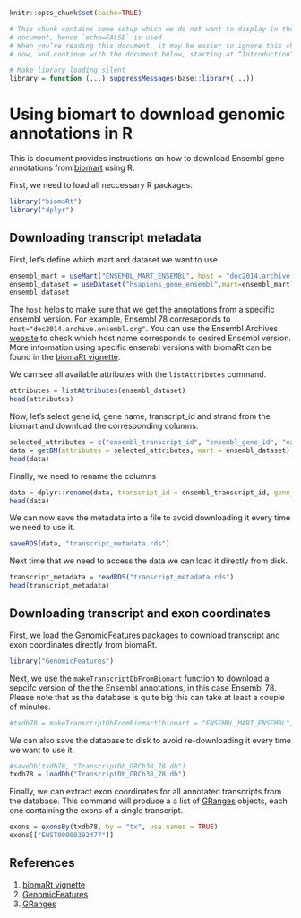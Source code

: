 ```r
knitr::opts_chunk$set(cache=TRUE)
```
```r
# This chunk contains some setup which we do not want to display in the final
# document, hence `echo=FALSE` is used.
# When you’re reading this document, it may be easier to ignore this chunk for
# now, and continue with the document below, starting at “Introduction”

# Make library loading silent
library = function (...) suppressMessages(base::library(...))
```
Using biomart to download genomic annotations in R
===================================================

This is document provides instructions on how to download Ensembl gene annotations from [biomart](http://www.ensembl.org/biomart/) using R. 

First, we need to load all neccessary R packages.

```r
library("biomaRt")
library("dplyr")
```

## Downloading transcript metadata
First, let's define which mart and dataset we want to use. 
```r
ensembl_mart = useMart("ENSEMBL_MART_ENSEMBL", host = "dec2014.archive.ensembl.org")
ensembl_dataset = useDataset("hsapiens_gene_ensembl",mart=ensembl_mart)
ensembl_dataset
```
The `host` helps to make sure that we get the annotations from a specific ensembl version. For example, Ensembl 78 correseponds to `host="dec2014.archive.ensembl.org"`. You can use the Ensembl Archives [website](http://www.ensembl.org/info/website/archives/index.html) to check which host name corresponds to desired Ensembl version. More information using specific ensembl versions with biomaRt can be found in the [biomaRt vignette].

We can see all available attributes with the `listAttributes` command. 
```r
attributes = listAttributes(ensembl_dataset)
head(attributes)
```

Now, let's select gene id, gene name, transcript_id and strand from the biomart and download the corresponding columns.
```r
selected_attributes = c("ensembl_transcript_id", "ensembl_gene_id", "external_gene_name", "strand")
data = getBM(attributes = selected_attributes, mart = ensembl_dataset)
head(data)
```

Finally, we need to rename the columns
```r
data = dplyr::rename(data, transcript_id = ensembl_transcript_id, gene_id = ensembl_gene_id, gene_name = external_gene_name)
head(data)
```

We can now save the metadata into a file to avoid downloading it every time we need to use it.
```r
saveRDS(data, "transcript_metadata.rds")
```

Next time that we need to access the data we can load it directly from disk.
```r
transcript_metadata = readRDS("transcript_metadata.rds")
head(transcript_metadata)
```


## Downloading transcript and exon coordinates
First, we load the [GenomicFeatures] packages to download transcript and exon coordinates directly from biomaRt.
```r
library("GenomicFeatures")
```
Next, we use the `makeTranscriptDbFromBiomart` function to download a sepcifc version of the the Ensembl annotations, in this case Ensembl 78. Please note that as the database is quite big this can take at least a couple of minutes.
```r
#txdb78 = makeTranscriptDbFromBiomart(biomart = "ENSEMBL_MART_ENSEMBL", dataset = "hsapiens_gene_ensembl", host="dec2014.archive.ensembl.org")
```
We can also save the database to disk to avoid re-downloading it every time we want to use it.
```r
#saveDb(txdb78, "TranscriptDb_GRCh38_78.db")
txdb78 = loadDb("TranscriptDb_GRCh38_78.db")
```
Finally, we can extract exon coordinates for all annotated transcripts from the database. This command will produce a a list of [GRanges] objects, each one containing the exons of a single transcript.
```r
exons = exonsBy(txdb78, by = "tx", use.names = TRUE)
exons[["ENST00000392477"]]
```

## References
1. [biomaRt vignette]
2. [GenomicFeatures]
3. [GRanges]

[biomaRt vignette]:http://www.bioconductor.org/packages/release/bioc/vignettes/biomaRt/inst/doc/biomaRt.pdf
[GenomicFeatures]:http://www.bioconductor.org/packages/release/bioc/html/GenomicFeatures.html
[GRanges]:http://bioconductor.org/packages/release/bioc/html/GenomicRanges.html
